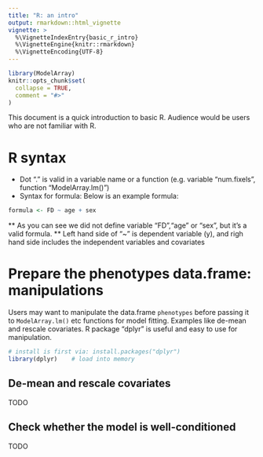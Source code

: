 ```yaml
---
title: "R: an intro"
output: rmarkdown::html_vignette
vignette: >
  %\VignetteIndexEntry{basic_r_intro}
  %\VignetteEngine{knitr::rmarkdown}
  %\VignetteEncoding{UTF-8}
---
```


```r
library(ModelArray)
knitr::opts_chunk$set(
  collapse = TRUE,
  comment = "#>"
)
```

This document is a quick introduction to basic R. Audience would be users who are not familiar with R.

# R syntax

* Dot "." is valid in a variable name or a function (e.g. variable "num.fixels", function "ModelArray.lm()")
* Syntax for formula: 
Below is an example formula:
```r
formula <- FD ~ age + sex
```
** As you can see we did not define variable "FD","age" or "sex", but it's a valid formula. 
** Left hand side of "~" is dependent variable (y), and righ hand side includes the independent variables and covariates


# Prepare the phenotypes data.frame: manipulations
Users may want to manipulate the data.frame `phenotypes` before passing it to `ModelArray.lm()` etc functions for model fitting. Examples like de-mean and rescale covariates. R package "dplyr" is useful and easy to use for manipulation. 
```r
# install is first via: install.packages("dplyr")
library(dplyr)    # load into memory
```

## De-mean and rescale covariates
TODO

## Check whether the model is well-conditioned
TODO


